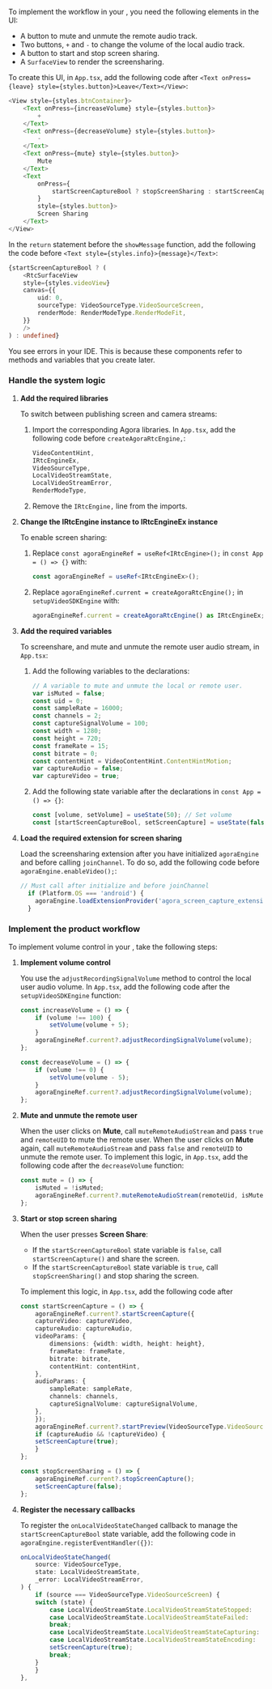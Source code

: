 <PlatformWrapper platform="react-native">

To implement the <Vpd k="NAME"/> workflow in your <Vpl k="CLIENT" />, you need the following elements in the UI:

* A button to mute and unmute the remote audio track.
* Two buttons, `+` and `-` to change the volume of the local audio track.
* A button to start and stop screen sharing.
* A `SurfaceView` to render the screensharing.

To create this UI, in `App.tsx`, add the following code after `<Text onPress={leave} style={styles.button}>Leave</Text></View>`:

```ts
<View style={styles.btnContainer}>
    <Text onPress={increaseVolume} style={styles.button}>
        +
    </Text>
    <Text onPress={decreaseVolume} style={styles.button}>
        -
    </Text>
    <Text onPress={mute} style={styles.button}>
        Mute
    </Text>
    <Text
        onPress={
            startScreenCaptureBool ? stopScreenSharing : startScreenCapture
        }
        style={styles.button}>
        Screen Sharing
    </Text>
</View>
```

In the `return` statement before the `showMessage` function, add the following the code before `<Text style={styles.info}>{message}</Text>`:

```ts
{startScreenCaptureBool ? (
    <RtcSurfaceView
    style={styles.videoView}
    canvas={{
        uid: 0,
        sourceType: VideoSourceType.VideoSourceScreen,
        renderMode: RenderModeType.RenderModeFit,
    }}
    />
) : undefined}
```

You see errors in your IDE. This is because these components refer to methods and variables that you create later.

### Handle the system logic

1. **Add the required libraries**

    To switch between publishing screen and camera streams:

    1. Import the corresponding Agora libraries. In `App.tsx`, add the following code before `createAgoraRtcEngine,`:

        ```ts
        VideoContentHint,
        IRtcEngineEx,
        VideoSourceType,
        LocalVideoStreamState,
        LocalVideoStreamError,
        RenderModeType,
        ```

    1. Remove the `IRtcEngine,` line from the imports.

1. **Change the IRtcEngine instance to IRtcEngineEx instance**

    To enable screen sharing:

    1. Replace `const agoraEngineRef = useRef<IRtcEngine>();` in `const App = () => {}` with:

        ```ts
        const agoraEngineRef = useRef<IRtcEngineEx>();
        ```

    1. Replace `agoraEngineRef.current = createAgoraRtcEngine();` in `setupVideoSDKEngine` with:

        ```ts
        agoraEngineRef.current = createAgoraRtcEngine() as IRtcEngineEx;
        ```

1. **Add the required variables**

   To screenshare, and mute and unmute the remote user audio stream, in `App.tsx`:

    1. Add the following variables to the declarations:

       ```ts
       // A variable to mute and unmute the local or remote user.
       var isMuted = false;
       const uid = 0;
       const sampleRate = 16000;
       const channels = 2;
       const captureSignalVolume = 100;
       const width = 1280;
       const height = 720;
       const frameRate = 15;
       const bitrate = 0;
       const contentHint = VideoContentHint.ContentHintMotion;
       var captureAudio = false;
       var captureVideo = true;
       ```

   1. Add the following state variable after the declarations in `const App = () => {}`:

       ```ts
       const [volume, setVolume] = useState(50); // Set volume
       const [startScreenCaptureBool, setScreenCapture] = useState(false); // Start screen capture
       ```

1. **Load the required extension for screen sharing**

    Load the screensharing extension after you have initialized `agoraEngine` and before calling `joinChannel`. To do so, add the following code before `agoraEngine.enableVideo();`:

    ```ts
    // Must call after initialize and before joinChannel
      if (Platform.OS === 'android') {
        agoraEngine.loadExtensionProvider('agora_screen_capture_extension');
      }
    ```

### Implement the product workflow

To implement volume control in your <Vpl k="CLIENT" />, take the following steps:

1. **Implement volume control**

    You use the `adjustRecordingSignalVolume` method to control the local user audio volume. In `App.tsx`, add the following code after the `setupVideoSDKEngine` function:

    ```ts
    const increaseVolume = () => {
        if (volume !== 100) {
            setVolume(volume + 5);
        }
        agoraEngineRef.current?.adjustRecordingSignalVolume(volume);
    };

    const decreaseVolume = () => {
        if (volume !== 0) {
            setVolume(volume - 5);
        }
        agoraEngineRef.current?.adjustRecordingSignalVolume(volume);
    };
    ```
1. **Mute and unmute the remote user**

    When the user clicks on **Mute**, call `muteRemoteAudioStream` and pass `true` and `remoteUID` to mute the remote user. When the user clicks on **Mute** again, call `muteRemoteAudioStream` and pass `false` and `remoteUID` to unmute the remote user. To implement this logic,
    in `App.tsx`, add the following code after the `decreaseVolume` function:

    ```ts
    const mute = () => {
        isMuted = !isMuted;
        agoraEngineRef.current?.muteRemoteAudioStream(remoteUid, isMuted);
    };
    ```

1. **Start or stop screen sharing**

    When the user presses **Screen Share**:
    - If the `startScreenCaptureBool` state variable is `false`, call `startScreenCapture()` and share the screen.
    - If the `startScreenCaptureBool` state variable is `true`, call `stopScreenSharing()` and stop sharing the screen.

    To implement this logic, in `App.tsx`, add the following code after 

    ```ts
    const startScreenCapture = () => {
        agoraEngineRef.current?.startScreenCapture({
        captureVideo: captureVideo,
        captureAudio: captureAudio,
        videoParams: {
            dimensions: {width: width, height: height},
            frameRate: frameRate,
            bitrate: bitrate,
            contentHint: contentHint,
        },
        audioParams: {
            sampleRate: sampleRate,
            channels: channels,
            captureSignalVolume: captureSignalVolume,
        },
        });
        agoraEngineRef.current?.startPreview(VideoSourceType.VideoSourceScreen);
        if (captureAudio && !captureVideo) {
        setScreenCapture(true);
        }
    };

    const stopScreenSharing = () => {
        agoraEngineRef.current?.stopScreenCapture();
        setScreenCapture(false);
    };
    ```

1. **Register the necessary callbacks**

    To register the `onLocalVideoStateChanged` callback to manage the `startScreenCaptureBool` state variable,  add the following code in `agoraEngine.registerEventHandler({})`:

    ```ts
    onLocalVideoStateChanged(
        source: VideoSourceType,
        state: LocalVideoStreamState,
        _error: LocalVideoStreamError,
    ) {
        if (source === VideoSourceType.VideoSourceScreen) {
        switch (state) {
            case LocalVideoStreamState.LocalVideoStreamStateStopped:
            case LocalVideoStreamState.LocalVideoStreamStateFailed:
            break;
            case LocalVideoStreamState.LocalVideoStreamStateCapturing:
            case LocalVideoStreamState.LocalVideoStreamStateEncoding:
            setScreenCapture(true);
            break;
        }
        }
    },
    ``` 
</PlatformWrapper>